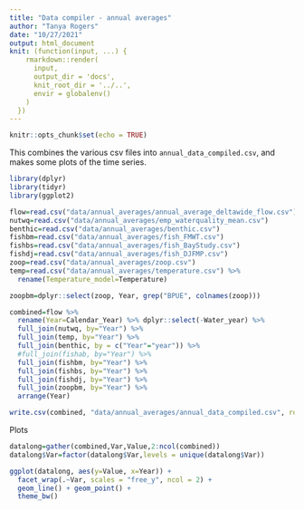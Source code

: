 ```yaml
---
title: "Data compiler - annual averages"
author: "Tanya Rogers"
date: "10/27/2021"
output: html_document
knit: (function(input, ...) {
    rmarkdown::render(
      input,
      output_dir = 'docs',
      knit_root_dir = '../..',
      envir = globalenv()
    )
  })
---
```


```r
knitr::opts_chunk$set(echo = TRUE)
```

This combines the various csv files into `annual_data_compiled.csv`, and makes some plots of the time series.

```r
library(dplyr)
library(tidyr)
library(ggplot2)
```

```r
flow=read.csv("data/annual_averages/annual_average_deltawide_flow.csv")
nutwq=read.csv("data/annual_averages/emp_waterquality_mean.csv")
benthic=read.csv("data/annual_averages/benthic.csv")
fishbm=read.csv("data/annual_averages/fish_FMWT.csv")
fishbs=read.csv("data/annual_averages/fish_BayStudy.csv")
fishdj=read.csv("data/annual_averages/fish_DJFMP.csv")
zoop=read.csv("data/annual_averages/zoop.csv")
temp=read.csv("data/annual_averages/temperature.csv") %>%
  rename(Temperature_model=Temperature)

zoopbm=dplyr::select(zoop, Year, grep("BPUE", colnames(zoop)))

combined=flow %>% 
  rename(Year=Calendar_Year) %>% dplyr::select(-Water_year) %>% 
  full_join(nutwq, by="Year") %>% 
  full_join(temp, by="Year") %>% 
  full_join(benthic, by = c("Year"="year")) %>%
  #full_join(fishab, by="Year") %>% 
  full_join(fishbm, by="Year") %>% 
  full_join(fishbs, by="Year") %>% 
  full_join(fishdj, by="Year") %>% 
  full_join(zoopbm, by="Year") %>% 
  arrange(Year)

write.csv(combined, "data/annual_averages/annual_data_compiled.csv", row.names = F)
```

Plots

```r
datalong=gather(combined,Var,Value,2:ncol(combined))
datalong$Var=factor(datalong$Var,levels = unique(datalong$Var))

ggplot(datalong, aes(y=Value, x=Year)) +
  facet_wrap(.~Var, scales = "free_y", ncol = 2) +
  geom_line() + geom_point() +
  theme_bw()
```
